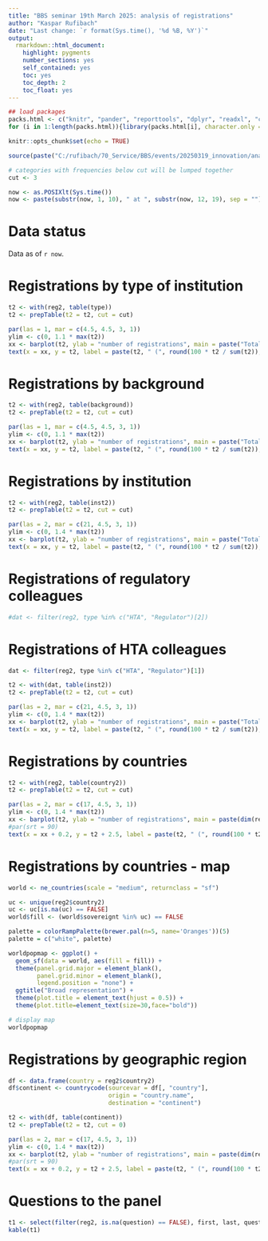 ```yaml
---
title: "BBS seminar 19th March 2025: analysis of registrations"
author: "Kaspar Rufibach"
date: "Last change: `r format(Sys.time(), '%d %B, %Y')`"
output: 
  rmarkdown::html_document:
    highlight: pygments
    number_sections: yes
    self_contained: yes
    toc: yes
    toc_depth: 2
    toc_float: yes
---
```


```r
## load packages
packs.html <- c("knitr", "pander", "reporttools", "dplyr", "readxl", "countrycode")
for (i in 1:length(packs.html)){library(packs.html[i], character.only = TRUE)}

knitr::opts_chunk$set(echo = TRUE)

source(paste("C:/rufibach/70_Service/BBS/events/20250319_innovation/analysis/p00_initialize.r", sep = ""))

# categories with frequencies below cut will be lumped together
cut <- 3

now <- as.POSIXlt(Sys.time())
now <- paste(substr(now, 1, 10), " at ", substr(now, 12, 19), sep = "")
```

# Data status

Data as of `r now`.

# Registrations by type of institution

```r
t2 <- with(reg2, table(type))
t2 <- prepTable(t2 = t2, cut = cut)

par(las = 1, mar = c(4.5, 4.5, 3, 1))
ylim <- c(0, 1.1 * max(t2))
xx <- barplot(t2, ylab = "number of registrations", main = paste("Total number of registrations: ", dim(reg)[1], "\n type of institution", sep = ""), col = 2, ylim = ylim)
text(x = xx, y = t2, label = paste(t2, " (", round(100 * t2 / sum(t2)), "%)", sep = ""), pos = 3, cex = 0.8, col = 1)
```

# Registrations by background

```r
t2 <- with(reg2, table(background))
t2 <- prepTable(t2 = t2, cut = cut)

par(las = 1, mar = c(4.5, 4.5, 3, 1))
ylim <- c(0, 1.1 * max(t2))
xx <- barplot(t2, ylab = "number of registrations", main = paste("Total number of registrations: ", dim(reg)[1], "\n background", sep = ""), col = 2, ylim = ylim)
text(x = xx, y = t2, label = paste(t2, " (", round(100 * t2 / sum(t2)), "%)", sep = ""), pos = 3, cex = 0.8, col = 1)
```

# Registrations by institution

```r
t2 <- with(reg2, table(inst2))
t2 <- prepTable(t2 = t2, cut = cut)

par(las = 2, mar = c(21, 4.5, 3, 1))
ylim <- c(0, 1.4 * max(t2))
xx <- barplot(t2, ylab = "number of registrations", main = paste("Total number of registrations: ", dim(reg2)[1], "\n institution", sep = ""), col = 4, ylim = ylim)
text(x = xx, y = t2, label = paste(t2, " (", round(100 * t2 / sum(t2)), "%)", sep = ""), pos = 3, offset = 2, cex = 0.8, col = 1, srt = 90)
```
 
# Registrations of regulatory colleagues

```r
#dat <- filter(reg2, type %in% c("HTA", "Regulator")[2])
```

# Registrations of HTA colleagues

```r
dat <- filter(reg2, type %in% c("HTA", "Regulator")[1])

t2 <- with(dat, table(inst2))
t2 <- prepTable(t2 = t2, cut = cut)

par(las = 2, mar = c(21, 4.5, 3, 1))
ylim <- c(0, 1.4 * max(t2))
xx <- barplot(t2, ylab = "number of registrations", main = paste("Total number of registrations: ", dim(reg2)[1], "\n institution", sep = ""), col = 4, ylim = ylim)
text(x = xx, y = t2, label = paste(t2, " (", round(100 * t2 / sum(t2)), "%)", sep = ""), pos = 3, offset = 2, cex = 0.8, col = 1, srt = 90)
```

# Registrations by countries

```r
t2 <- with(reg2, table(country2))
t2 <- prepTable(t2 = t2, cut = cut)

par(las = 2, mar = c(17, 4.5, 3, 1))
ylim <- c(0, 1.4 * max(t2))
xx <- barplot(t2, ylab = "number of registrations", main = paste(dim(reg2)[1], " registrations from ", with(reg2, length(unique(country2))), " countries", sep = ""), col = 4, ylim = ylim)
#par(srt = 90)
text(x = xx + 0.2, y = t2 + 2.5, label = paste(t2, " (", round(100 * t2 / sum(t2)), "%)", sep = ""), pos = 3, offset = 2, cex = 0.8, col = 1, srt = 90)
```

# Registrations by countries - map

```r
world <- ne_countries(scale = "medium", returnclass = "sf")

uc <- unique(reg2$country2)
uc <- uc[is.na(uc) == FALSE]
world$fill <- (world$sovereignt %in% uc) == FALSE

palette = colorRampPalette(brewer.pal(n=5, name='Oranges'))(5)
palette = c("white", palette)

worldpopmap <- ggplot() +
  geom_sf(data = world, aes(fill = fill)) +
  theme(panel.grid.major = element_blank(), 
        panel.grid.minor = element_blank(),
        legend.position = "none") +
  ggtitle("Broad representation") + 
  theme(plot.title = element_text(hjust = 0.5)) + 
  theme(plot.title=element_text(size=30,face="bold"))

# display map
worldpopmap
```

# Registrations by geographic region

```r
df <- data.frame(country = reg2$country2)
df$continent <- countrycode(sourcevar = df[, "country"],
                            origin = "country.name",
                            destination = "continent")

t2 <- with(df, table(continent))
t2 <- prepTable(t2 = t2, cut = 0)

par(las = 2, mar = c(17, 4.5, 3, 1))
ylim <- c(0, 1.4 * max(t2))
xx <- barplot(t2, ylab = "number of registrations", main = paste(dim(reg2)[1], " registrations from ", with(df, length(unique(continent))), " regions", sep = ""), col = 4, ylim = ylim)
#par(srt = 90)
text(x = xx + 0.2, y = t2 + 2.5, label = paste(t2, " (", round(100 * t2 / sum(t2)), "%)", sep = ""), pos = 3, offset = 2, cex = 0.8, col = 1, srt = 90)
```
# Questions to the panel

```r
t1 <- select(filter(reg2, is.na(question) == FALSE), first, last, question)
kable(t1)
```










